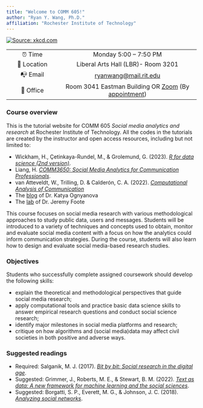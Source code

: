 ```yaml
---
title: "Welcome to COMM 605!"
author: "Ryan Y. Wang, Ph.D."
affiliation: "Rochester Institute of Technology"
---
```


[![Source: xkcd.com](image/social_media.png)](https://xkcd.com/1239/)

|             |                                                                                                                                           |
|:------------------:|:--------------------------------------------------:|
|   ⏰ Time   |                                                          Monday 5:00 -- 7:50 PM                                                           |
| 📍 Location |                                                    Liberal Arts Hall (LBR)- Room 3201                                                     |
|  📭 Email   |                                      [ryanwang\@mail.rit.edu](mailto:ryanwang@mail.rit.edu){.email}                                       |
|  🏢 Office  | Room 3041 Eastman Building OR [Zoom](https://rit.zoom.us/j/94142380832) (By [appointment](https://calendar.app.google/k78C88Y62VVzzz3m7)) |

### Course overview

This is the tutorial website for COMM 605 *Social media analytics and research* at Rochester Institute of Technology. All the codes in the tutorials are created by the instructor and open access resources, including but not limited to:

-   Wickham, H., Çetinkaya-Rundel, M., & Grolemund, G. (2023). [*R for data science (2nd version)*](https://r4ds.hadley.nz/).
-   Liang, H. [*COMM3650: Social Media Analytics for Communication Professionals*](https://drhailiang.com/teaching/COMM3650).
-   van Atteveldt, W., Trilling, D. & Calderón, C. A. (2022). [*Computational Analysis of Communication*](https://v2.cssbook.net/)
-   The [blog](https://kateto.net/blog/) of Dr. Katya Ognyanova
-   The [lab](https://github.com/jdfoote/com_and_social_networks_labs) of Dr. Jeremy Foote

This course focuses on social media research with various methodological approaches to study public data, users and messages. Students will be introduced to a variety of techniques and concepts used to obtain, monitor and evaluate social media content with a focus on how the analytics could inform communication strategies. During the course, students will also learn how to design and evaluate social media-based research studies.

### Objectives

Students who successfully complete assigned coursework should develop the following skills:

-   explain the theoretical and methodological perspectives that guide social media research;
-   apply computational tools and practice basic data science skills to answer empirical research questions and conduct social science research;
-   identify major milestones in social media platforms and research;
-   critique on how algorithms and (social media)data may affect civil societies in both positive and adverse ways.

### Suggested readings

-   Required: Salganik, M. J. (2017). [*Bit by bit: Social research in the digital age*](https://www.bitbybitbook.com/%7D).
-   Suggested: Grimmer, J., Roberts, M. E., & Stewart, B. M. (2022). [*Text as data: A new framework for machine learning and the social sciences*](https://press.princeton.edu/books/hardcover/9780691207544/text-as-data).
-   Suggested: Borgatti, S. P., Everett, M. G., & Johnson, J. C. (2018). [*Analyzing social networks*](https://www.amazon.com/Analyzing-Social-Networks-Stephen-Borgatti/dp/1526404109/ref=dp_ob_title_bk).
